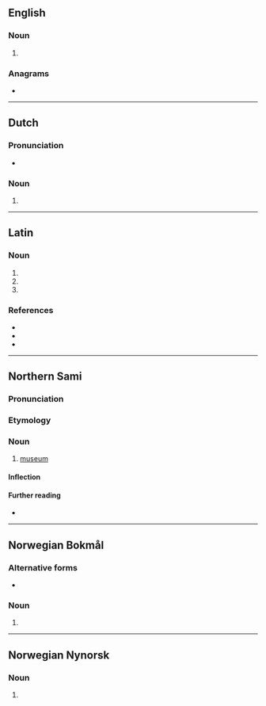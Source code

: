==English==

===Noun===
{{head|en|noun form}}

# {{plural of|museum|lang=en}}

===Anagrams===
* {{anagrams|en|a=aemsu|amuse}}

----

==Dutch==

===Pronunciation===
* {{audio|Nl-musea.ogg|Audio|lang=nl}}

===Noun===
{{head|nl|noun plural form}}

# {{nl-noun form of|pl|museum}}

----

==Latin==

===Noun===
{{la-noun-form|mūsēa}}

# {{inflection of|mūsēum||nom|p|lang=la}}
# {{inflection of|mūsēum||acc|p|lang=la}}
# {{inflection of|mūsēum||voc|p|lang=la}}

===References===
* {{R:du Cange}}
* {{R:Peck}}
* {{R:Smith's Antiquities}}

----

==Northern Sami==

===Pronunciation===
{{rfp|se}}

===Etymology===
{{rfe|lang=se}}

===Noun===
{{se-noun}}

# [[museum]]

====Inflection====
{{rfinfl|se|noun}}<!-- illative can be museii or museai -->

====Further reading====
* {{R:Álgu|}}

----

==Norwegian Bokmål==

===Alternative forms===
* {{l|nb|museene}}

===Noun===
{{head|nb|noun form|g=n}}

# {{inflection of|museum||definite|p|lang=nb}}

----

==Norwegian Nynorsk==

===Noun===
{{head|nn|noun form|g=n}}

# {{inflection of|museum||definite|p|lang=nn}}